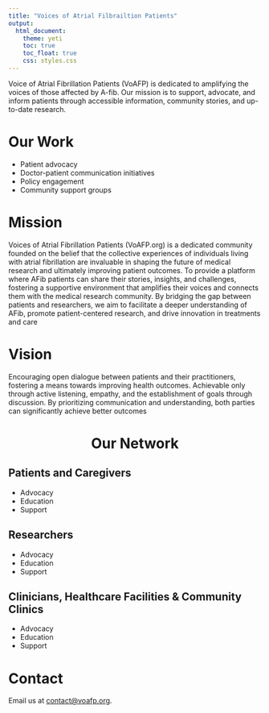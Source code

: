 ```yaml
---
title: "Voices of Atrial Filbrailtion Patients"
output:
  html_document:
    theme: yeti
    toc: true
    toc_float: true
    css: styles.css
---
```


Voice of Atrial Fibrillation Patients (VoAFP) is dedicated to amplifying the voices of those affected by A-fib. Our mission is to support, advocate, and inform patients through accessible information, community stories, and up-to-date research.

# Our Work

- Patient advocacy
- Doctor-patient communication initiatives
- Policy engagement
- Community support groups

# Mission

Voices of Atrial Fibrillation Patients (VoAFP.org) is a dedicated community founded on the belief that the collective experiences of individuals living with atrial fibrillation are invaluable in shaping the future of medical research and ultimately improving patient outcomes. To provide a platform where AFib patients can share their stories, insights, and challenges, fostering a supportive environment that amplifies their voices and connects them with the medical research community. By bridging the gap between patients and researchers, we aim to facilitate a deeper understanding of AFib, promote patient-centered research, and drive innovation in treatments and care

# Vision 

Encouraging open dialogue between patients and their practitioners, fostering a means towards improving health outcomes. Achievable only through active listening, empathy, and the establishment of goals through discussion. By prioritizing communication and understanding, both parties can significantly achieve better outcomes


```{=html}

<div style="text-align: center;">
  <h1>Our Network</h1>
</div>

<div style="margin-top: 0.5cm;"></div>


<div class="row">
  <div class="col-sm-4">
    <h2>Patients and Caregivers</h2>
    <ul>
      <li>Advocacy</li>
      <li>Education</li>
      <li>Support</li>
    </ul>
  </div>
  <div class="col-sm-4">
    <h2>Researchers</h2>
    <ul>
      <li>Advocacy</li>
      <li>Education</li>
      <li>Support</li>
    </ul>
  </div>
  <div class="col-sm-4">
    <h2>Clinicians, Healthcare Facilities & Community Clinics</h2>
    <ul>
      <li>Advocacy</li>
      <li>Education</li>
      <li>Support</li>
    </ul>
  </div>
</div>

```

# Contact

Email us at [contact@voafp.org](mailto:contact@voafp.org).
